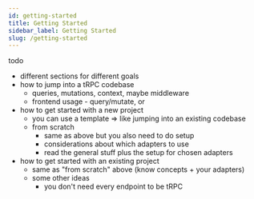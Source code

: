 ```yaml
---
id: getting-started
title: Getting Started
sidebar_label: Getting Started
slug: /getting-started
---
```


todo

- different sections for different goals
- how to jump into a tRPC codebase
  - queries, mutations, context, maybe middleware
  - frontend usage - query/mutate, or
- how to get started with a new project
  - you can use a template => like jumping into an existing codebase
  - from scratch
    - same as above but you also need to do setup
    - considerations about which adapters to use
    - read the general stuff plus the setup for chosen adapters
- how to get started with an existing project
  - same as "from scratch" above (know concepts + your adapters)
  - some other ideas
    - you don't need every endpoint to be tRPC
